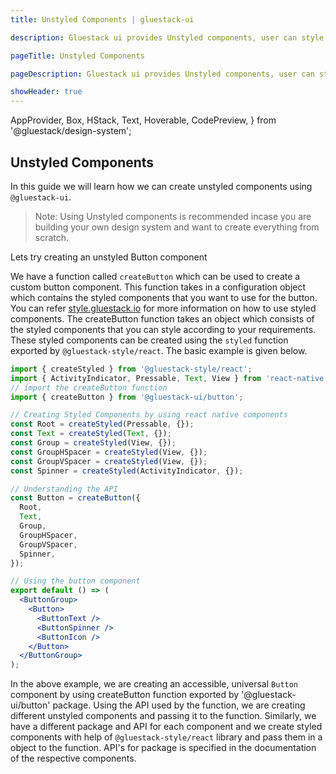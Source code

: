 ```yaml
---
title: Unstyled Components | gluestack-ui

description: Gluestack ui provides Unstyled components, user can style these components. In this guide we will learn about the right way to style components.

pageTitle: Unstyled Components

pageDescription: Gluestack ui provides Unstyled components, user can style these components. In this guide we will learn about the right way to style components.

showHeader: true
---
```



  AppProvider,
  Box,
  HStack,
  Text,
  Hoverable,
  CodePreview,
} from '@gluestack/design-system';

<Meta title="Core Concepts/Unstyled Components" />

## Unstyled Components

In this guide we will learn how we can create unstyled components using `@gluestack-ui`.

> Note: Using Unstyled components is recommended incase you are building your own design system and want to create everything from scratch.

Lets try creating an unstyled Button component

We have a function called `createButton` which can be used to create a custom button component. This function takes in a configuration object which contains the styled components that you want to use for the button. You can refer [style.gluestack.io](https://style.gluestack.io/) for more information on how to use styled components. The createButton function takes an object which consists of the styled components that you can style according to your requirements. These styled components can be created using the `styled` function exported by `@gluestack-style/react`. The basic example is given below.

```jsx
import { createStyled } from '@gluestack-style/react';
import { ActivityIndicator, Pressable, Text, View } from 'react-native';
// import the createButton function
import { createButton } from '@gluestack-ui/button';

// Creating Styled Components by using react native components
const Root = createStyled(Pressable, {});
const Text = createStyled(Text, {});
const Group = createStyled(View, {});
const GroupHSpacer = createStyled(View, {});
const GroupVSpacer = createStyled(View, {});
const Spinner = createStyled(ActivityIndicator, {});

// Understanding the API
const Button = createButton({
  Root,
  Text,
  Group,
  GroupHSpacer,
  GroupVSpacer,
  Spinner,
});

// Using the button component
export default () => (
  <ButtonGroup>
    <Button>
      <ButtonText />
      <ButtonSpinner />
      <ButtonIcon />
    </Button>
  </ButtonGroup>
);
```

In the above example, we are creating an accessible, universal `Button` component by using createButton function exported by '@gluestack-ui/button' package. Using the API used by the function, we are creating different unstyled components and passing it to the function. Similarly, we have a different package and API for each component and we create styled components with help of `@gluestack-style/react` library and pass them in a object to the function.
API's for package is specified in the documentation of the respective components.

